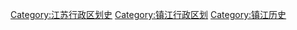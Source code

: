 [[Category:江苏行政区划史|Category:江苏行政区划史]]
[[Category:镇江行政区划|Category:镇江行政区划]]
[[Category:镇江历史|Category:镇江历史]]